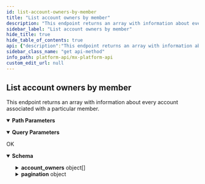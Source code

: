 ```yaml
---
id: list-account-owners-by-member
title: "List account owners by member"
description: "This endpoint returns an array with information about every account associated with a particular member."
sidebar_label: "List account owners by member"
hide_title: true
hide_table_of_contents: true
api: {"description":"This endpoint returns an array with information about every account associated with a particular member.","operationId":"listAccountOwnersByMember","parameters":[{"description":"The unique id for a `member`.","example":"MBR-7c6f361b-e582-15b6-60c0-358f12466b4b","in":"path","name":"member_guid","required":true,"schema":{"type":"string"}},{"description":"Specify current page.","example":1,"in":"query","name":"page","schema":{"type":"integer"}},{"description":"Specify records per page.","example":10,"in":"query","name":"records_per_page","schema":{"type":"integer"}},{"description":"The unique id for a `user`.","example":"USR-fa7537f3-48aa-a683-a02a-b18940482f54","in":"path","name":"user_guid","required":true,"schema":{"type":"string"}}],"responses":{"200":{"content":{"application/vnd.mx.api.v1+json":{"schema":{"properties":{"account_owners":{"items":{"properties":{"account_guid":{"example":"ACT-06d7f44b-caae-0f6e-1384-01f52e75dcb1","nullable":true,"type":"string"},"address":{"example":"123 This Way","nullable":true,"type":"string"},"city":{"example":"Middlesex","nullable":true,"type":"string"},"country":{"example":"US","nullable":true,"type":"string"},"email":{"example":"donnie@darko.co","nullable":true,"type":"string"},"first_name":{"example":"Donnie","nullable":true,"type":"string"},"guid":{"example":"ACO-63dc7714-6fc0-4aa2-a069-c06cdccd1af9","nullable":true,"type":"string"},"last_name":{"example":"Darko","nullable":true,"type":"string"},"member_guid":{"example":"MBR-7c6f361b-e582-15b6-60c0-358f12466b4b","nullable":true,"type":"string"},"owner_name":{"example":"Donnie Darko","nullable":true,"type":"string"},"phone":{"example":"555-555-5555","nullable":true,"type":"string"},"postal_code":{"example":"00000-0000","nullable":true,"type":"string"},"state":{"example":"VA","nullable":true,"type":"string"},"user_guid":{"example":"USR-fa7537f3-48aa-a683-a02a-b18940482f54","nullable":true,"type":"string"}},"type":"object"},"type":"array"},"pagination":{"properties":{"current_page":{"example":1,"type":"integer"},"per_page":{"example":25,"type":"integer"},"total_entries":{"example":1,"type":"integer"},"total_pages":{"example":1,"type":"integer"}},"type":"object"}},"type":"object"}}},"description":"OK"}},"tags":["users"],"method":"get","path":"/users/{user_guid}/members/{member_guid}/account_owners","servers":[{"url":"https://api.mx.com"},{"url":"https://int-api.mx.com"}],"security":[{"basicAuth":[]}],"securitySchemes":{"basicAuth":{"scheme":"basic","type":"http"}},"info":{"contact":{"name":"MX Platform API","url":"https://www.mx.com/products/platform-api"},"description":"The MX Platform API is a powerful, fully-featured API designed to make aggregating and enhancing financial data easy and reliable. It can seamlessly connect your app or website to tens of thousands of financial institutions.","title":"MX Platform API","version":"0.1.0"},"postman":{"name":"List account owners by member","description":{"content":"This endpoint returns an array with information about every account associated with a particular member.","type":"text/plain"},"url":{"path":["users",":user_guid","members",":member_guid","account_owners"],"host":["{{baseUrl}}"],"query":[{"disabled":false,"description":{"content":"Specify current page.","type":"text/plain"},"key":"page","value":""},{"disabled":false,"description":{"content":"Specify records per page.","type":"text/plain"},"key":"records_per_page","value":""}],"variable":[{"disabled":false,"description":{"content":"(Required) The unique id for a `member`.","type":"text/plain"},"type":"any","value":"","key":"member_guid"},{"disabled":false,"description":{"content":"(Required) The unique id for a `user`.","type":"text/plain"},"type":"any","value":"","key":"user_guid"}]},"header":[{"key":"Accept","value":"application/vnd.mx.api.v1+json"}],"method":"GET"}}
sidebar_class_name: "get api-method"
info_path: platform-api/mx-platform-api
custom_edit_url: null
---
```



## List account owners by member



This endpoint returns an array with information about every account associated with a particular member.

<details style={{"marginBottom":"1rem"}} data-collapsed={false} open={true}><summary style={{}}><strong>Path Parameters</strong></summary><div><ul><ParamsItem className={"paramsItem"} param={{"description":"The unique id for a `member`.","example":"MBR-7c6f361b-e582-15b6-60c0-358f12466b4b","in":"path","name":"member_guid","required":true,"schema":{"type":"string"}}}></ParamsItem><ParamsItem className={"paramsItem"} param={{"description":"The unique id for a `user`.","example":"USR-fa7537f3-48aa-a683-a02a-b18940482f54","in":"path","name":"user_guid","required":true,"schema":{"type":"string"}}}></ParamsItem></ul></div></details><details style={{"marginBottom":"1rem"}} data-collapsed={false} open={true}><summary style={{}}><strong>Query Parameters</strong></summary><div><ul><ParamsItem className={"paramsItem"} param={{"description":"Specify current page.","example":1,"in":"query","name":"page","schema":{"type":"integer"}}}></ParamsItem><ParamsItem className={"paramsItem"} param={{"description":"Specify records per page.","example":10,"in":"query","name":"records_per_page","schema":{"type":"integer"}}}></ParamsItem></ul></div></details><div><ApiTabs><TabItem label={"200"} value={"200"}><div>

OK

</div><div><MimeTabs schemaType={"response"}><TabItem label={"application/vnd.mx.api.v1+json"} value={"application/vnd.mx.api.v1+json"}><SchemaTabs><TabItem label={"Schema"} value={"Schema"}><details style={{}} data-collapsed={false} open={true}><summary style={{"textAlign":"left"}}><strong>Schema</strong></summary><div style={{"textAlign":"left","marginLeft":"1rem"}}></div><ul style={{"marginLeft":"1rem"}}><SchemaItem collapsible={true} className={"schemaItem"}><details style={{}}><summary style={{}}><strong>account_owners</strong><span style={{"opacity":"0.6"}}> object[]</span></summary><div style={{"marginLeft":"1rem"}}><li><div style={{"fontSize":"var(--ifm-code-font-size)","opacity":"0.6","marginLeft":"-.5rem","paddingBottom":".5rem"}}>Array [</div></li><SchemaItem collapsible={false} name={"account_guid"} required={false} schemaName={"string"} qualifierMessage={undefined} schema={{"example":"ACT-06d7f44b-caae-0f6e-1384-01f52e75dcb1","nullable":true,"type":"string"}}></SchemaItem><SchemaItem collapsible={false} name={"address"} required={false} schemaName={"string"} qualifierMessage={undefined} schema={{"example":"123 This Way","nullable":true,"type":"string"}}></SchemaItem><SchemaItem collapsible={false} name={"city"} required={false} schemaName={"string"} qualifierMessage={undefined} schema={{"example":"Middlesex","nullable":true,"type":"string"}}></SchemaItem><SchemaItem collapsible={false} name={"country"} required={false} schemaName={"string"} qualifierMessage={undefined} schema={{"example":"US","nullable":true,"type":"string"}}></SchemaItem><SchemaItem collapsible={false} name={"email"} required={false} schemaName={"string"} qualifierMessage={undefined} schema={{"example":"donnie@darko.co","nullable":true,"type":"string"}}></SchemaItem><SchemaItem collapsible={false} name={"first_name"} required={false} schemaName={"string"} qualifierMessage={undefined} schema={{"example":"Donnie","nullable":true,"type":"string"}}></SchemaItem><SchemaItem collapsible={false} name={"guid"} required={false} schemaName={"string"} qualifierMessage={undefined} schema={{"example":"ACO-63dc7714-6fc0-4aa2-a069-c06cdccd1af9","nullable":true,"type":"string"}}></SchemaItem><SchemaItem collapsible={false} name={"last_name"} required={false} schemaName={"string"} qualifierMessage={undefined} schema={{"example":"Darko","nullable":true,"type":"string"}}></SchemaItem><SchemaItem collapsible={false} name={"member_guid"} required={false} schemaName={"string"} qualifierMessage={undefined} schema={{"example":"MBR-7c6f361b-e582-15b6-60c0-358f12466b4b","nullable":true,"type":"string"}}></SchemaItem><SchemaItem collapsible={false} name={"owner_name"} required={false} schemaName={"string"} qualifierMessage={undefined} schema={{"example":"Donnie Darko","nullable":true,"type":"string"}}></SchemaItem><SchemaItem collapsible={false} name={"phone"} required={false} schemaName={"string"} qualifierMessage={undefined} schema={{"example":"555-555-5555","nullable":true,"type":"string"}}></SchemaItem><SchemaItem collapsible={false} name={"postal_code"} required={false} schemaName={"string"} qualifierMessage={undefined} schema={{"example":"00000-0000","nullable":true,"type":"string"}}></SchemaItem><SchemaItem collapsible={false} name={"state"} required={false} schemaName={"string"} qualifierMessage={undefined} schema={{"example":"VA","nullable":true,"type":"string"}}></SchemaItem><SchemaItem collapsible={false} name={"user_guid"} required={false} schemaName={"string"} qualifierMessage={undefined} schema={{"example":"USR-fa7537f3-48aa-a683-a02a-b18940482f54","nullable":true,"type":"string"}}></SchemaItem><li><div style={{"fontSize":"var(--ifm-code-font-size)","opacity":"0.6","marginLeft":"-.5rem"}}>]</div></li></div></details></SchemaItem><SchemaItem collapsible={true} className={"schemaItem"}><details style={{}}><summary style={{}}><strong>pagination</strong><span style={{"opacity":"0.6"}}> object</span></summary><div style={{"marginLeft":"1rem"}}><SchemaItem collapsible={false} name={"current_page"} required={false} schemaName={"integer"} qualifierMessage={undefined} schema={{"example":1,"type":"integer"}}></SchemaItem><SchemaItem collapsible={false} name={"per_page"} required={false} schemaName={"integer"} qualifierMessage={undefined} schema={{"example":25,"type":"integer"}}></SchemaItem><SchemaItem collapsible={false} name={"total_entries"} required={false} schemaName={"integer"} qualifierMessage={undefined} schema={{"example":1,"type":"integer"}}></SchemaItem><SchemaItem collapsible={false} name={"total_pages"} required={false} schemaName={"integer"} qualifierMessage={undefined} schema={{"example":1,"type":"integer"}}></SchemaItem></div></details></SchemaItem></ul></details></TabItem><TabItem label={"Example (from schema)"} value={"Example (from schema)"}><ResponseSamples responseExample={"{\n  \"account_owners\": [\n    {\n      \"account_guid\": \"ACT-06d7f44b-caae-0f6e-1384-01f52e75dcb1\",\n      \"address\": \"123 This Way\",\n      \"city\": \"Middlesex\",\n      \"country\": \"US\",\n      \"email\": \"donnie@darko.co\",\n      \"first_name\": \"Donnie\",\n      \"guid\": \"ACO-63dc7714-6fc0-4aa2-a069-c06cdccd1af9\",\n      \"last_name\": \"Darko\",\n      \"member_guid\": \"MBR-7c6f361b-e582-15b6-60c0-358f12466b4b\",\n      \"owner_name\": \"Donnie Darko\",\n      \"phone\": \"555-555-5555\",\n      \"postal_code\": \"00000-0000\",\n      \"state\": \"VA\",\n      \"user_guid\": \"USR-fa7537f3-48aa-a683-a02a-b18940482f54\"\n    }\n  ],\n  \"pagination\": {\n    \"current_page\": 1,\n    \"per_page\": 25,\n    \"total_entries\": 1,\n    \"total_pages\": 1\n  }\n}"} language={"json"}></ResponseSamples></TabItem></SchemaTabs></TabItem></MimeTabs></div></TabItem></ApiTabs></div>
      